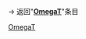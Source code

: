 {{LSR
| article = OmegaT
| latest_release_version = 3.6.0u7
| latest_release_date = {{Start date and age|2017|08|09}}
}}<noinclude>

[[Category:最新稳定版模板|OmegaT]]
→ 返回"'''[[OmegaT]]'''"条目
</noinclude>